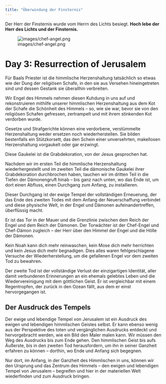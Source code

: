 ```yaml
---
title: "Überwindung der Finsternis"
---
```


Der Herr der Finsternis wurde vom Herrn des Lichts besiegt. **Hoch lebe der Herr des Lichts und der Finsternis.**

![images/chef-angel.png](images/chef-angel.png)


# Day 3: Resurrection of Jerusalem

Für Baals Priester ist die himmlische Herzenshaltung tatsächlich so etwas wie der Dung der religiösen Schafe, in den sie aus Versehen hineingetreten sind und dessen Gestank sie überallhin verbreiten.

Wir Engel des Himmels nehmen diesen Kuhdung in uns auf und rekonstruieren mithilfe unserer himmlischen Herzenshaltung aus dem Kot der Schafe die Schönheit des Himmels – so, wie sie war, bevor sie von den religiösen Schafen gefressen, zertrampelt und mit ihrem stinkenden Kot verdorben wurde.

Gesetze und Strafgerichte können eine verdorbene, verstümmelte Herzenshaltung weder ersetzen noch wiederherstellen. Sie bilden bestenfalls ein Stützkorsett, das den Schein einer unversehrten, makellosen Herzenshaltung vorgaukelt oder gar erzwingt.

Diese Gaukelei ist die Grabdekoration, von der Jesus gesprochen hat.

Nachdem wir im ersten Teil die himmlische Herzenshaltung wiederhergestellt und im zweiten Teil die dämonische Gaukelei ihrer Grabdekoration durchbrochen haben, tauchen wir im dritten Teil in die Tiefen der Dämonengruft hinab – bis ganz nach unten, wo das Ende ist, um dort einen Abfluss, einen Durchgang zum Anfang, zu installieren.

Dieser Durchgang ist der ewige Tempel der vollständigen Erneuerung, der das Ende des zweiten Todes mit dem Anfang der Neuerschaffung verbindet und diese physische Welt, in der Engel und Dämonen aufeinandertreffen, überflüssig macht.

Er ist das Tor in der Mauer und die Grenzlinie zwischen dem Reich der Engel und dem Reich der Dämonen. Der Torwächter ist der Chef-Engel und Chef-Dämon zugleich – der Herr über den Himmel der Engel und die Hölle der Dämonen.

Kein Noah kann dich mehr reinwaschen, kein Mose dich mehr herrichten und kein Jesus dich mehr begnadigen. Dies alles waren fehlgeschlagene Versuche der Wiederherstellung, um die gefallenen Engel vor dem zweiten Tod zu bewahren.

Der zweite Tod ist der vollständige Verlust der einzigartigen Identität, aller damit verbundenen Erinnerungen an ein ehemals gelebtes Leben und die Wiedervereinigung mit dem göttlichen Geist. Er ist vergleichbar mit einem Regentropfen, der zurück in den Ozean fällt, aus dem er einst hervorgegangen ist.


## Der Ausdruck des Tempels

Der ewige und lebendige Tempel von Jerusalem ist ein Ausdruck des ewigen und lebendigen himmlischen Geistes selbst. Er kann ebenso wenig aus der Perspektive des toten und vergänglichen Ausdrucks entdeckt und hervorgebracht werden, wie ein Bild den Maler malen kann. Wir müssen den Weg des Ausdrucks bis zum Ende gehen. Den himmlischen Geist bis aufs Äußerste, bis in den zweiten Tod herausfordern, um ihn in seiner Ganzheit erfahren zu können – dorthin, wo Ende und Anfang sich begegnen.

Nur dort, im Anfang, in der Ganzheit des Himmlischen in uns, können wir den Ursprung und das Zentrum des Himmels – den ewigen und lebendigen Tempel von Jerusalem – begreifen und hier in der materiellen Welt wiederfinden und zum Ausdruck bringen.









